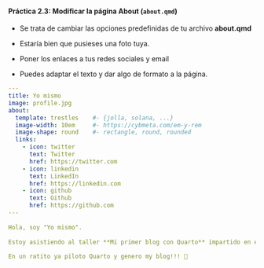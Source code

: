 ::: {.callout-tip collapse="true" appearance="default" icon="false"}

#### Práctica 2.3: Modificar la **página About** (`about.qmd`)

- Se trata de cambiar las opciones predefinidas de tu archivo **about.qmd**

- Estaría bien que pusieses una foto tuya.

- Poner los enlaces a tus redes sociales y email

- Puedes adaptar el texto y dar algo de formato a la página.


```yaml
---
title: Yo mismo
image: profile.jpg
about:
  template: trestles    #- {jolla, solana, ...}
  image-width: 10em     #- https://cybmeta.com/em-y-rem
  image-shape: round    #- rectangle, round, rounded
  links:
    - icon: twitter
      text: Twitter
      href: https://twitter.com
    - icon: linkedin
      text: LinkedIn
      href: https://linkedin.com
    - icon: github
      text: Github
      href: https://github.com
---
        
Hola, soy "Yo mismo". 
      
Estoy asistiendo al taller **Mi primer blog con Quarto** impartido en el [I Congreso & XII Jornadas de Usuarios de R](http://r-es.org/12jr/){target="_blank"} celebradas en Córdoba (Spain), 23-25 de noviembre de 2022.
      
En un ratito ya piloto Quarto y genero my blog!!! 🙂
```

:::

